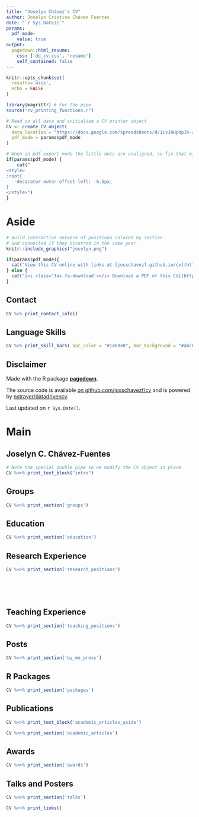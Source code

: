 ```yaml
---
title: "Joselyn Chávez's CV"
author: Joselyn Cristina Chávez Fuentes
date: "`r Sys.Date()`"
params:
  pdf_mode:
    value: true
output:
  pagedown::html_resume:
    css: ['dd_cv.css', 'resume']
    self_contained: false
---
```


```r
knitr::opts_chunk$set(
  results='asis', 
  echo = FALSE
)

library(magrittr) # For the pipe
source("cv_printing_functions.r")

# Read in all data and initialize a CV printer object
CV <- create_CV_object(
  data_location = "https://docs.google.com/spreadsheets/d/1LvJ8Hp9p1h-z51IaQlQc46wTCtGlFtJvmSN-5MwUNvk",  
  pdf_mode = params$pdf_mode
)

```


```r
# When in pdf export mode the little dots are unaligned, so fix that with some conditional CSS.
if(params$pdf_mode) {
    cat("
<style>
:root{
  --decorator-outer-offset-left: -6.5px;
}
</style>")
}
```


Aside
================================================================================

```r
# Build interactive network of positions colored by section
# and connected if they occurred in the same year
knitr::include_graphics("joselyn.png")
```


```r
if(params$pdf_mode){
  cat("View this CV online with links at [josschavezf.github.io/cv](https://josschavezf.github.io/cv/cv.pdf)")
} else {
  cat("[<i class='fas fa-download'></i> Download a PDF of this CV](https://github.com/josschavezf/cv/raw/master/cv.pdf)")
}
```

Contact {#contact}
--------------------------------------------------------------------------------

```r
CV %>% print_contact_info()
```



Language Skills {#skills}
--------------------------------------------------------------------------------

```r
CV %>% print_skill_bars( bar_color = "#1469e0", bar_background = "#abc6ed")
```



Disclaimer {#disclaimer}
--------------------------------------------------------------------------------

Made with the R package [**pagedown**](https://github.com/rstudio/pagedown). 

The source code is available [on github.com/josschavezf/cv](https://github.com/josschavezf/cv) and is powered by [nstrayer/datadrivencv](https://github.com/nstrayer/datadrivencv).

Last updated on `r Sys.Date()`.



Main
================================================================================

Joselyn C. Chávez-Fuentes {#title}
--------------------------------------------------------------------------------

```r
# Note the special double pipe so we modify the CV object in place
CV %<>% print_text_block("intro") 
```

Groups {data-icon=users}
--------------------------------------------------------------------------------

```r
CV %<>% print_section('groups')
```


Education {data-icon=graduation-cap data-concise=true}
--------------------------------------------------------------------------------

```r
CV %<>% print_section('education')
```



Research Experience {data-icon=laptop}
--------------------------------------------------------------------------------

```r
CV %<>% print_section('research_positions')
```


<!-- These breaks just force a new page so section doesnt get cut off -->
<br>
<br>
<br>

Teaching Experience {data-icon=chalkboard-teacher}
--------------------------------------------------------------------------------

```r
CV %<>% print_section('teaching_positions')
```



Posts  {data-icon=newspaper}
--------------------------------------------------------------------------------

```r
CV %<>% print_section('by_me_press')
```

R Packages  {data-icon=laptop}
--------------------------------------------------------------------------------

```r
CV %<>% print_section('packages')
```


Publications {data-icon=book}
--------------------------------------------------------------------------------

::: aside
```r
CV %<>% print_text_block('academic_articles_aside')
```
:::

```r
CV %<>% print_section('academic_articles')
```

Awards {data-icon=award}
--------------------------------------------------------------------------------

```r
CV %<>% print_section('awards')
```


Talks and Posters {data-icon=chalkboard-teacher}
--------------------------------------------------------------------------------

```r
CV %<>% print_section('talks')
```

```r
CV %<>% print_links()
```

